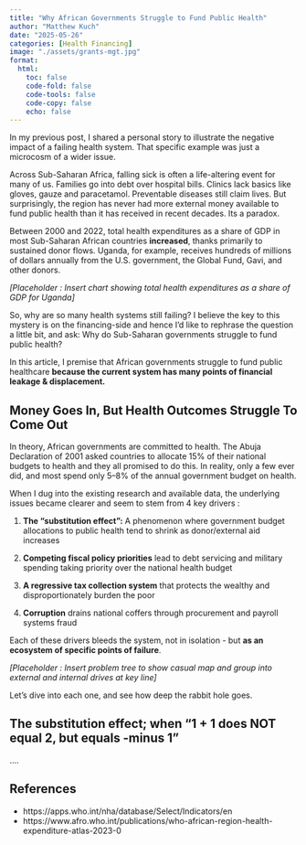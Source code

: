 ```yaml
---
title: "Why African Governments Struggle to Fund Public Health"
author: "Matthew Kuch"
date: "2025-05-26"
categories: [Health Financing]
image: "./assets/grants-mgt.jpg"
format: 
  html:
    toc: false
    code-fold: false
    code-tools: false
    code-copy: false
    echo: false
---
```


In my previous post, I shared a personal story to illustrate the negative impact of a failing health system. That specific example was just a microcosm of a wider issue.

Across Sub-Saharan Africa, falling sick is often a life-altering event for many of us. Families go into debt over hospital bills. Clinics lack basics like gloves, gauze and paracetamol. Preventable diseases still claim lives. But surprisingly, the region has never had more external money available to fund public health than it has received in recent decades. Its a paradox.

Between 2000 and 2022, total health expenditures as a share of GDP in most Sub-Saharan African countries **increased**, thanks primarily to sustained donor flows. Uganda, for example, receives hundreds of millions of dollars annually from the U.S. government, the Global Fund, Gavi, and other donors.

*\[Placeholder : Insert chart showing total health expenditures as a share of GDP for Uganda\]*

So, why are so many health systems still failing? I believe the key to this mystery is on the financing-side and hence I'd like to rephrase the question a little bit, and ask: Why do Sub-Saharan governments struggle to fund public health?

In this article, I premise that African governments struggle to fund public healthcare **because the current system has many points of financial leakage & displacement.**

## Money Goes In, But Health Outcomes Struggle To Come Out

In theory, African governments are committed to health. The Abuja Declaration of 2001 asked countries to allocate 15% of their national budgets to health and they all promised to do this. In reality, only a few ever did, and most spend only 5–8% of the annual government budget on health.

When I dug into the existing research and available data, the underlying issues became clearer and seem to stem from 4 key drivers :

1.  **The “substitution effect”:** A phenomenon where government budget allocations to public health tend to shrink as donor/external aid increases

2.  **Competing fiscal policy priorities** lead to debt servicing and military spending taking priority over the national health budget

3.  **A regressive tax collection system** that protects the wealthy and disproportionately burden the poor

4.  **Corruption** drains national coffers through procurement and payroll systems fraud

Each of these drivers bleeds the system, not in isolation - but **as an ecosystem of specific points of failure**.

*\[Placeholder : Insert problem tree to show casual map and group into external and internal drives at key line\]*

Let's dive into each one, and see how deep the rabbit hole goes.

## The substitution effect; when "1 + 1 does NOT equal 2, but equals -minus 1"

....

## References

-   https://apps.who.int/nha/database/Select/Indicators/en
-   https://www.afro.who.int/publications/who-african-region-health-expenditure-atlas-2023-0
